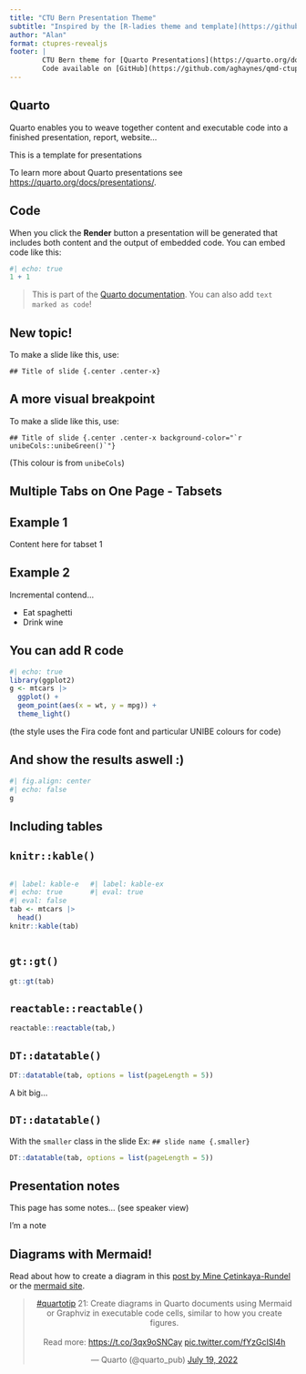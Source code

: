 ```yaml
---
title: "CTU Bern Presentation Theme"
subtitle: "Inspired by the [R-ladies theme and template](https://github.com/beatrizmilz/quarto-rladies-theme) by [Bea Milz](https://twitter.com/BeaMilz) "
author: "Alan"
format: ctupres-revealjs
footer: |
        CTU Bern theme for [Quarto Presentations](https://quarto.org/docs/presentations/revealjs/index.html).
        Code available on [GitHub](https://github.com/aghaynes/qmd-ctupres).
---
```


## Quarto

Quarto enables you to weave together content and executable code into a finished presentation, report, website...

This is a template for presentations

To learn more about Quarto presentations see <https://quarto.org/docs/presentations/>.

## Code

When you click the **Render** button a presentation will be generated that includes both content and the output of embedded code. You can embed code like this:

```r
#| echo: true
1 + 1
```

> This is part of the [Quarto documentation](https://quarto.org/docs/presentations/). You can also add `text marked as code`!

## New topic! {.center .center-x}

To make a slide like this, use:

    ## Title of slide {.center .center-x}

## A more visual breakpoint {.center .center-x background-color="`r unibeCols::unibeGreen()`"}

To make a slide like this, use:

    ## Title of slide {.center .center-x background-color="`r unibeCols::unibeGreen()`"}

(This colour is from `unibeCols`)

## Multiple Tabs on One Page - Tabsets

::: panel-tabset
## Example 1

Content here for tabset 1

## Example 2

Incremental contend...

::: {.incremental}

- Eat spaghetti
- Drink wine

:::

:::

## You can add R code

```r
#| echo: true
library(ggplot2)
g <- mtcars |> 
  ggplot() +
  geom_point(aes(x = wt, y = mpg)) +
  theme_light()
```

(the style uses the Fira code font and particular UNIBE colours for code)

## And show the results aswell :)

<!-- use a previous chunk with different options -->
```r
#| fig.align: center
#| echo: false
g 
```

## Including tables {.smaller}

::: panel-tabset
## `knitr::kable()`

::: columns
::: {.column width="25%"}
```r
#| label: kable-ex
#| echo: true
#| eval: false
tab <- mtcars |>
  head() 
knitr::kable(tab)
```
:::

::: {.column width="75%"}

```r
#| label: kable-ex
#| eval: true
```
:::
:::

## `gt::gt()`

```r
gt::gt(tab)
```

## `reactable::reactable()` {.smaller}

```r
reactable::reactable(tab,)
```

:::

## `DT::datatable()`

```r
DT::datatable(tab, options = list(pageLength = 5))
```

A bit big...

## `DT::datatable()` {.smaller}

With the `smaller` class in the slide Ex: `## slide name {.smaller}`

```r
DT::datatable(tab, options = list(pageLength = 5))
```


## Presentation notes

This page has some notes... (see speaker view)

::: notes
I'm a note
:::

## Diagrams with Mermaid!

Read about how to create a diagram in this [post by Mine Çetinkaya-Rundel](https://mine-cetinkaya-rundel.github.io/quarto-tip-a-day/posts/21-diagrams/) or the [mermaid site](https://mermaid-js.github.io/mermaid/).

<center>

<blockquote class="twitter-tweet" data-conversation="none">

<p lang="en" dir="ltr">

<a href="https://twitter.com/hashtag/quartotip?src=hash&amp;ref_src=twsrc%5Etfw">#quartotip</a> 21: Create diagrams in Quarto documents using Mermaid or Graphviz in executable code cells, similar to how you create figures.<br><br>Read more: <a href="https://t.co/3qx9oSNCay">https://t.co/3qx9oSNCay</a> <a href="https://t.co/fYzGcISl4h">pic.twitter.com/fYzGcISl4h</a>

</p>

--- Quarto (@quarto_pub) <a href="https://twitter.com/quarto_pub/status/1549271325943947270?ref_src=twsrc%5Etfw">July 19, 2022</a>

</blockquote>

```{=html}
<script async src="https://platform.twitter.com/widgets.js" charset="utf-8"></script>
```
</center>

